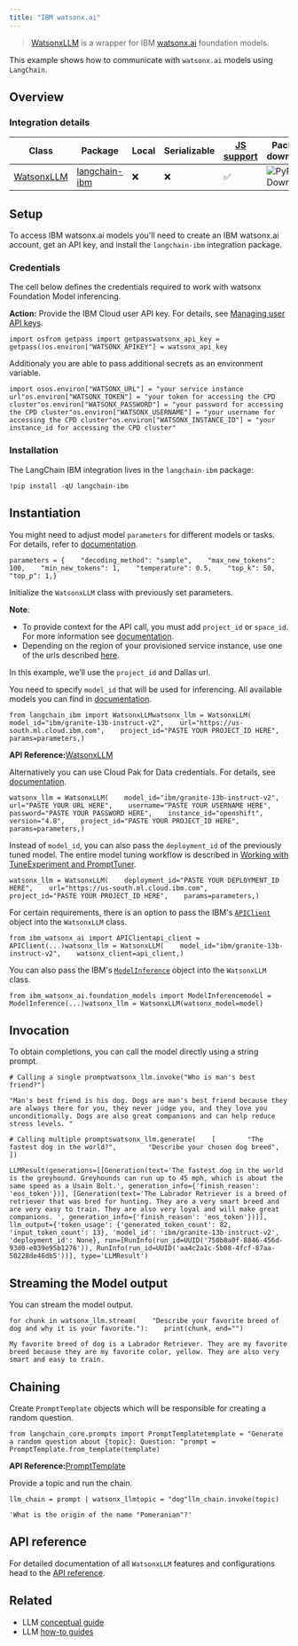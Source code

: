 ```yaml
---
title: "IBM watsonx.ai"
---
```


> [WatsonxLLM](https://ibm.github.io/watsonx-ai-python-sdk/fm_extensions.html#langchain) is a wrapper for IBM [watsonx.ai](https://www.ibm.com/products/watsonx-ai) foundation models.

This example shows how to communicate with `watsonx.ai` models using `LangChain`.

## Overview

### Integration details

| Class                                                                                                | Package                                                                    | Local | Serializable | [JS support](https://js.langchain.com/oss/integrations/llms/ibm/) | Package downloads                                                                     | Package latest                                                                     |
| ---------------------------------------------------------------------------------------------------- | -------------------------------------------------------------------------- | ----- | ------------ | ------------------------------------------------------------------ | ------------------------------------------------------------------------------------- | ---------------------------------------------------------------------------------- |
| [WatsonxLLM](https://python.langchain.com/api_reference/ibm/llms/langchain_ibm.llms.WatsonxLLM.html) | [langchain-ibm](https://python.langchain.com/api_reference/ibm/index.html) | ❌     | ❌            | ✅                                                                  | ![PyPI - Downloads](/images/oss/integrations/llms/ibm_watsonx/pypi/dm/langchain-ibm) | ![PyPI - Version](/images/oss/integrations/llms/ibm_watsonx/pypi/v/langchain-ibm) |

## Setup

To access IBM watsonx.ai models you'll need to create an IBM watsonx.ai account, get an API key, and install the `langchain-ibm` integration package.

### Credentials

The cell below defines the credentials required to work with watsonx Foundation Model inferencing.

**Action:** Provide the IBM Cloud user API key. For details, see [Managing user API keys](https://cloud.ibm.com/oss/account?topic=account-userapikey\&interface=ui).

```
import osfrom getpass import getpasswatsonx_api_key = getpass()os.environ["WATSONX_APIKEY"] = watsonx_api_key
```

Additionaly you are able to pass additional secrets as an environment variable.

```
import osos.environ["WATSONX_URL"] = "your service instance url"os.environ["WATSONX_TOKEN"] = "your token for accessing the CPD cluster"os.environ["WATSONX_PASSWORD"] = "your password for accessing the CPD cluster"os.environ["WATSONX_USERNAME"] = "your username for accessing the CPD cluster"os.environ["WATSONX_INSTANCE_ID"] = "your instance_id for accessing the CPD cluster"
```

### Installation

The LangChain IBM integration lives in the `langchain-ibm` package:

```
!pip install -qU langchain-ibm
```

## Instantiation

You might need to adjust model `parameters` for different models or tasks. For details, refer to [documentation](https://ibm.github.io/watsonx-ai-python-sdk/fm_model.html#metanames.GenTextParamsMetaNames).

```
parameters = {    "decoding_method": "sample",    "max_new_tokens": 100,    "min_new_tokens": 1,    "temperature": 0.5,    "top_k": 50,    "top_p": 1,}
```

Initialize the `WatsonxLLM` class with previously set parameters.

**Note**:

* To provide context for the API call, you must add `project_id` or `space_id`. For more information see [documentation](https://www.ibm.com/oss/en/watsonx-as-a-service?topic=projects).
* Depending on the region of your provisioned service instance, use one of the urls described [here](https://ibm.github.io/watsonx-ai-python-sdk/setup_cloud.html#authentication).

In this example, we’ll use the `project_id` and Dallas url.

You need to specify `model_id` that will be used for inferencing. All available models you can find in [documentation](https://ibm.github.io/watsonx-ai-python-sdk/fm_model.html#TextModels).

```
from langchain_ibm import WatsonxLLMwatsonx_llm = WatsonxLLM(    model_id="ibm/granite-13b-instruct-v2",    url="https://us-south.ml.cloud.ibm.com",    project_id="PASTE YOUR PROJECT_ID HERE",    params=parameters,)
```

**API Reference:**[WatsonxLLM](https://python.langchain.com/api_reference/ibm/llms/langchain_ibm.llms.WatsonxLLM.html)

Alternatively you can use Cloud Pak for Data credentials. For details, see [documentation](https://ibm.github.io/watsonx-ai-python-sdk/setup_cpd.html).

```
watsonx_llm = WatsonxLLM(    model_id="ibm/granite-13b-instruct-v2",    url="PASTE YOUR URL HERE",    username="PASTE YOUR USERNAME HERE",    password="PASTE YOUR PASSWORD HERE",    instance_id="openshift",    version="4.8",    project_id="PASTE YOUR PROJECT_ID HERE",    params=parameters,)
```

Instead of `model_id`, you can also pass the `deployment_id` of the previously tuned model. The entire model tuning workflow is described in [Working with TuneExperiment and PromptTuner](https://ibm.github.io/watsonx-ai-python-sdk/pt_tune_experiment_run.html).

```
watsonx_llm = WatsonxLLM(    deployment_id="PASTE YOUR DEPLOYMENT_ID HERE",    url="https://us-south.ml.cloud.ibm.com",    project_id="PASTE YOUR PROJECT_ID HERE",    params=parameters,)
```

For certain requirements, there is an option to pass the IBM's [`APIClient`](https://ibm.github.io/watsonx-ai-python-sdk/base.html#apiclient) object into the `WatsonxLLM` class.

```
from ibm_watsonx_ai import APIClientapi_client = APIClient(...)watsonx_llm = WatsonxLLM(    model_id="ibm/granite-13b-instruct-v2",    watsonx_client=api_client,)
```

You can also pass the IBM's [`ModelInference`](https://ibm.github.io/watsonx-ai-python-sdk/fm_model_inference.html) object into the `WatsonxLLM` class.

```
from ibm_watsonx_ai.foundation_models import ModelInferencemodel = ModelInference(...)watsonx_llm = WatsonxLLM(watsonx_model=model)
```

## Invocation

To obtain completions, you can call the model directly using a string prompt.

```
# Calling a single promptwatsonx_llm.invoke("Who is man's best friend?")
```

```
"Man's best friend is his dog. Dogs are man's best friend because they are always there for you, they never judge you, and they love you unconditionally. Dogs are also great companions and can help reduce stress levels. "
```

```
# Calling multiple promptswatsonx_llm.generate(    [        "The fastest dog in the world?",        "Describe your chosen dog breed",    ])
```

```
LLMResult(generations=[[Generation(text='The fastest dog in the world is the greyhound. Greyhounds can run up to 45 mph, which is about the same speed as a Usain Bolt.', generation_info={'finish_reason': 'eos_token'})], [Generation(text='The Labrador Retriever is a breed of retriever that was bred for hunting. They are a very smart breed and are very easy to train. They are also very loyal and will make great companions. ', generation_info={'finish_reason': 'eos_token'})]], llm_output={'token_usage': {'generated_token_count': 82, 'input_token_count': 13}, 'model_id': 'ibm/granite-13b-instruct-v2', 'deployment_id': None}, run=[RunInfo(run_id=UUID('750b8a0f-8846-456d-93d0-e039e95b1276')), RunInfo(run_id=UUID('aa4c2a1c-5b08-4fcf-87aa-50228de46db5'))], type='LLMResult')
```

## Streaming the Model output

You can stream the model output.

```
for chunk in watsonx_llm.stream(    "Describe your favorite breed of dog and why it is your favorite."):    print(chunk, end="")
```

```
My favorite breed of dog is a Labrador Retriever. They are my favorite breed because they are my favorite color, yellow. They are also very smart and easy to train.
```

## Chaining

Create `PromptTemplate` objects which will be responsible for creating a random question.

```
from langchain_core.prompts import PromptTemplatetemplate = "Generate a random question about {topic}: Question: "prompt = PromptTemplate.from_template(template)
```

**API Reference:**[PromptTemplate](https://python.langchain.com/api_reference/core/prompts/langchain_core.prompts.prompt.PromptTemplate.html)

Provide a topic and run the chain.

```
llm_chain = prompt | watsonx_llmtopic = "dog"llm_chain.invoke(topic)
```

```
'What is the origin of the name "Pomeranian"?'
```

## API reference

For detailed documentation of all `WatsonxLLM` features and configurations head to the [API reference](https://python.langchain.com/api_reference/ibm/llms/langchain_ibm.llms.WatsonxLLM.html).

## Related

* LLM [conceptual guide](/src/oss/concepts/text_llms)
* LLM [how-to guides](/src/oss/how_to/#llms)
